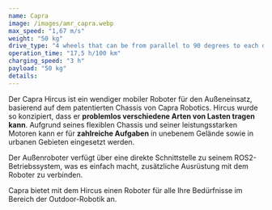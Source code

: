 ```yaml
---
name: Capra
image: /images/amr_capra.webp
max_speed: "1,67 m/s"
weight: "50 kg"
drive_type: "4 wheels that can be from parallel to 90 degrees to each other"
operation_time: "17,5 h/100 km"
charging_speed: "3 h"
payload: "50 kg"
details:
---
```

Der Capra Hircus ist ein wendiger mobiler Roboter für den Außeneinsatz, basierend auf dem patentierten Chassis von Capra Robotics. Hircus wurde so konzipiert, dass er **problemlos verschiedene Arten von Lasten tragen kann**. Aufgrund seines flexiblen Chassis und seiner leistungsstarken Motoren kann er für **zahlreiche Aufgaben** in unebenem Gelände sowie in urbanen Gebieten eingesetzt werden.

Der Außenroboter verfügt über eine direkte Schnittstelle zu seinem ROS2-Betriebssystem, was es einfach macht, zusätzliche Ausrüstung mit dem Roboter zu verbinden.

Capra bietet mit dem Hircus einen Roboter für alle Ihre Bedürfnisse im Bereich der Outdoor-Robotik an.